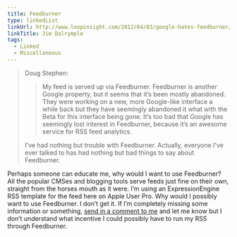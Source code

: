 ```yaml
---
title: Feedburner
type: linkedList
linkUrl: http://www.loopinsight.com/2012/04/03/google-hates-feedburner/
linkTitle: Jim Dalrymple
tags:
  - Linked
  - Miscellaneous
---
```


> Doug Stephen:
>
> > My feed is served up via Feedburner. Feedburner is another Google property, but it seems that it’s been mostly abandoned. They were working on a new, more Google-like interface a while back but they have seemingly abandoned it what with the Beta for this interface being gone. It’s too bad that Google has seemingly lost interest in Feedburner, because it’s an awesome service for RSS feed analytics.
>
> I’ve had nothing but trouble with Feedburner. Actually, everyone I’ve ever talked to has had nothing but bad things to say about Feedburner.

Perhaps someone can educate me, why would I want to use Feedburner? All the popular CMSes and blogging tools serve feeds just fine on their own, straight from the horses mouth as it were. I’m using an ExpressionEngine RSS template for the feed here on Apple User Pro. Why would I possibly want to use Feedburner. I don’t get it. If I’m completely missing some information or something, [send in a comment to me](mailto:feedback@appleuserpro.com) and let me know but I don’t understand what incentive I could possibly have to run my RSS through Feedburner.

